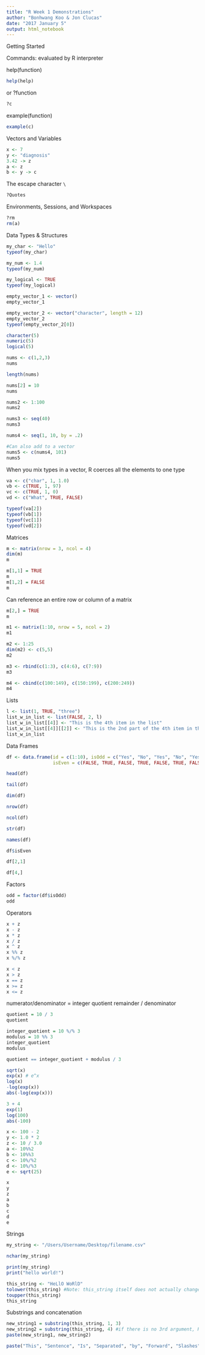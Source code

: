 ```yaml
---
title: "R Week 1 Demonstrations"
author: "Bonhwang Koo & Jon Clucas"
date: "2017 January 5"
output: html_notebook
---
```


Getting Started

Commands: evaluated by R interpreter

help(function)
```r
help(help)
```

or ?function
```r
?c
```

example(function)
```r
example(c)
```

Vectors and Variables
```r
x <- 7
y <- "diagnosis"
3.42 -> z
a <- z
b <- y -> c
```

The escape character `\`
```r
?Quotes
```

Environments, Sessions, and Workspaces
```r
?rm
rm(a)
```

Data Types & Structures
```r
my_char <- "Hello"
typeof(my_char)

my_num <- 1.4
typeof(my_num)

my_logical <- TRUE
typeof(my_logical)
```

```r
empty_vector_1 <- vector()
empty_vector_1

empty_vector_2 <- vector("character", length = 12)
empty_vector_2
typeof(empty_vector_2[0])
```

```r
character(5)
numeric(5)
logical(5)
```

```r
nums <- c(1,2,3)
nums

length(nums)

nums[2] = 10
nums
```

```r
nums2 <- 1:100
nums2
```

```r
nums3 <- seq(40)
nums3

nums4 <- seq(1, 10, by = .2)

#Can also add to a vector
nums5 <- c(nums4, 101)
nums5
```

When you mix types in a vector, R coerces all the elements to one type
```r
va <- c("char", 1, 1.0)
vb <- c(TRUE, 1, 97)
vc <- c(TRUE, 1, 0)
vd <- c("What", TRUE, FALSE)

typeof(va[2])
typeof(vb[1])
typeof(vc[1])
typeof(vd[2])
```

Matrices
```r
m <- matrix(nrow = 3, ncol = 4)
dim(m)
m
```

```r
m[1,1] = TRUE
m
m[1,2] = FALSE
m
```

Can reference an entire row or column of a matrix
```r
m[2,] = TRUE
m
```

```r
m1 <- matrix(1:10, nrow = 5, ncol = 2)
m1
```

```r
m2 <- 1:25
dim(m2) <- c(5,5)
m2
```

```r
m3 <- rbind(c(1:3), c(4:6), c(7:9))
m3
```

```r
m4 <- cbind(c(100:149), c(150:199), c(200:249))
m4
```

Lists
```r
l <- list(1, TRUE, "three")
list_w_in_list <- list(FALSE, 2, l)
list_w_in_list[[4]] <- "This is the 4th item in the list"
list_w_in_list[[4]][[2]] <- "This is the 2nd part of the 4th item in the list"
list_w_in_list
```

Data Frames
```r
df <- data.frame(id = c(1:10), isOdd = c("Yes", "No", "Yes", "No", "Yes", "No", "Yes", "No", "Yes", "No"), 
                 isEven = c(FALSE, TRUE, FALSE, TRUE, FALSE, TRUE, FALSE, TRUE, FALSE, TRUE))
```

```r
head(df)
```

```r
tail(df)
```

```r
dim(df)
```

```r
nrow(df)
```

```r
ncol(df)
```

```r
str(df)
```

```r
names(df)
```

```r
df$isEven
```

```r
df[2,1]
```

```r
df[4,]
```

Factors
```r
odd = factor(df$isOdd)
odd
```

Operators
```r
x + z
x - z
x * z
x / z
x ^ z
x %% z
x %/% z
```

```r
x < z
x > z
x == z
x >= z
x <= z
```

numerator/denominator = integer quotient remainder / denominator
```r
quotient = 10 / 3
quotient
```

```r
integer_quotient = 10 %/% 3
modulus = 10 %% 3
integer_quotient
modulus
```

```r
quotient == integer_quotient + modulus / 3
```

```r
sqrt(x)
exp(x) # e^x
log(x)
-log(exp(x))
abs(-log(exp(x)))
```

```r
3 + 4
exp(1)
log(100)
abs(-100)
```

```r
x <- 100 - 2
y <- 1.0 * 2
z <- 10 / 3.0
a <- 10%%2
b <- 10%%3
c <- 10%/%2
d <- 10%/%3
e <- sqrt(25)
```

```r
x
y
z
a
b
c
d
e
```

Strings
```r
my_string <- "/Users/Username/Desktop/filename.csv"
```

```r
nchar(my_string)
```

```r
print(my_string)
print("hello world!")
```

```r
this_string <- "HeLlO WoRlD"
tolower(this_string) #Note: this_string itself does not actually change
toupper(this_string)
this_string
```

Substrings and concatenation
```r
new_string1 = substring(this_string, 1, 3)
new_string2 = substring(this_string, 4) #if there is no 3rd argument, R defaults to the very end of the string
paste(new_string1, new_string2)
```

```r
paste("This", "Sentence", "Is", "Separated", "by", "Forward", "Slashes", sep = "/")
```
